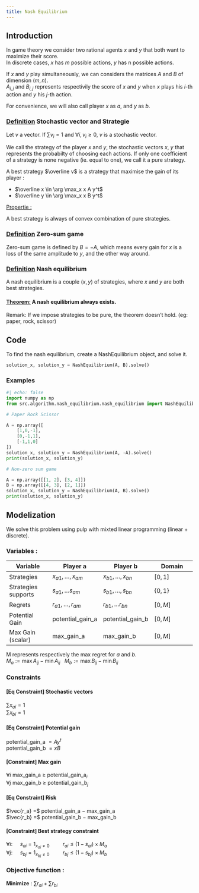 ```yaml
---
title: Nash Equilibrium
---
```


## Introduction

In game theory we consider two rational agents $x$ and $y$ that both want to maximize their score. \
In discrete cases, $x$ has $m$ possible actions, $y$ has n possible actions. 

If $x$ and $y$ play simultaneously, we can considers the matrices $A$ and $B$ of dimension $(m,n)$. \
$A_{i,j}$ and $B_{i, j}$ represents respectivily the score of $x$ and $y$ when $x$ plays his $i$-th action and $y$ his $j$-th action.

For convenience, we will also call player $x$ as $a$, and $y$ as $b$.

### <ins>Definition</ins> Stochastic vector and Strategie
Let $v$ a vector. If $\sum v_i = 1$ and $\forall i, v_i \geq 0$, $v$ is a stochastic vector.

We call the strategy of the player $x$ and $y$, the stochastic vectors $x$, $y$ that represents the probabilty of choosing each actions.
If only one coefficient of a strategy is none negative (ie. equal to one), we call it a pure strategy.

A best strategy $\overline v$ is a strategy that maximise the gain of its player : \

* $\overline x \in \arg \max_x x A y^t$
* $\overline y \in \arg \max_x x B y^t$

<ins>Propertie :</ins> A best strategy is always of convex combination of pure strategies.

### <ins>Definition</ins> Zero-sum game 
Zero-sum game is defined by $B = -A$, which means every gain for $x$ is a loss of the same amplitude to $y$, and the other way around.


### <ins>Definition</ins> Nash equilibrium 
A nash equilibrium is a couple $(x, y)$ of strategies, where $x$ and $y$ are both best strategies.

#### <ins>Theorem:</ins> A nash equilibrium always exists.
Remark: If we impose strategies to be pure, the theorem doesn't hold. (eg: paper, rock, scissor)

## Code

To find the nash equilibrium, create a NashEquilibrium object, and solve it.

```python
solution_x, solution_y = NashEquilibrium(A, B).solve()
```

### Examples

```python
#| echo: false
import numpy as np
from src.algorithm.nash_equilibrium.nash_equilibrium import NashEquilibrium
```

```python
# Paper Rock Scissor

A = np.array([
    [1,0,-1],
    [0,-1,1],
    [-1,1,0]
])
solution_x, solution_y = NashEquilibrium(A, -A).solve()
print(solution_x, solution_y)
```

```python
# Non-zero sum game

A = np.array([[1, 2], [3, 4]]) 
B = np.array([[4, 3], [2, 1]])
solution_x, solution_y = NashEquilibrium(A, B).solve()
print(solution_x, solution_y)
```


## Modelization

We solve this problem using pulp with mixted linear programming (linear + discrete).

### Variables :

| Variable | Player a | Player b | Domain
|- | - | - | - |
| Strategies | $x_{a1}, \dots, x_{am}$ | $x_{b1}, \dots, x_{bn}$ | $[0,1]$ |
| Strategies supports | $s_{a1}, \dots s_{am}$ | $s_{b1}, \dots, s_{bn}$ | $\{0, 1\}$ |
| Regrets | $r_{a1}, \dots, r_{am}$ | $r_{b1}, \dots r_{bn}$ | $[0, M]$
| Potential Gain | potential_gain_a | potential_gain_b | $[0, M]$
| Max Gain (scalar) | max_gain_a | max_gain_b | $[0, M]$

M represents respectively the max regret for $a$ and $b$. \
$M_a := \max A_{ij} - \min A_{ij}$ \ 
$M_b := \max B_{ij} - \min B_{ij}$

### Constraints
#### [Eq Constraint] Stochastic vectors
$\sum x_{ai} = 1$ \
$\sum x_{bi} = 1$

#### [Eq Constraint] Potential gain
potential_gain_a $= A y^t$ \
potential_gain_b $= x B$

#### [Constraint] Max gain
$\forall i$ max_gain_a $\geq$ potential_gain_a$_i$ \
$\forall j$ max_gain_b $\geq$ potential_gain_b$_j$

#### [Eq Constraint] Risk
$\vec{r_a} =$ potential_gain_a $-$ max_gain_a \
$\vec{r_b} =$ potential_gain_b $-$ max_gain_b

#### [Constraint] Best strategy constraint
$\forall i :\quad$ $s_{ai} = 1_{x_{ai} \neq 0}\qquad$ $r_{ai} \leq (1 - s_{ai}) \times M_a$ \
$\forall j :\quad$ $s_{bj} = 1_{x_{bj} \neq 0}\qquad$ $r_{bj} \leq (1 - s_{bj}) \times M_b$

### Objective function :

**Minimize** : $\sum r_{ai} + \sum r_{bi}$